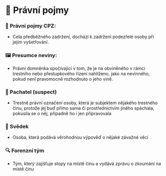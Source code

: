 # 💼 Právní pojmy

### 💼 Právní pojmy CPZ:

* Cela předběžného zadržení, dochází k zadržení podezřelé osoby při jejím vyšetřování.

### 🖼️ Presumce neviny:

* Právní domněnka spočívající v tom, že je na obviněného v rámci trestního nebo přestupkového řízení nahlíženo, jako na nevinného, pokud není pravomocně rozhodnuto o jeho vině.

### 👦 Pachatel (suspect)

* Trestně právní označení osoby, která je subjektem nějakého trestného činu, protože jej buď přímo sama či prostřednictvím jiného spáchala, pokusila se o něj, případně ho i jen připravovala

### 🧑 Svědek

* Osoba, která podává věrohodnou výpověď o nějaké závažné věci

### 🔍 Forenzní tým

* Tým, který zajišťuje stopy na místě činu a vydává zprávu o zkoumání na místě činu